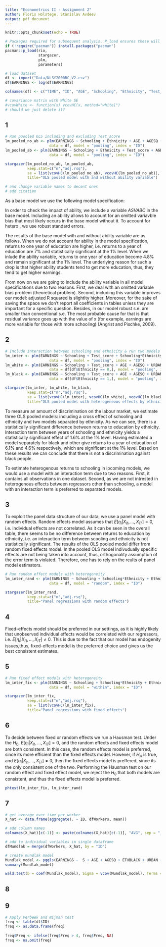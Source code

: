 ```yaml
---
title: "Econometrics II - Assignment 2"
author: Floris Holstege, Stanislav Avdeev
output: pdf_document
---
```


```r
knitr::opts_chunk$set(echo = TRUE)

# Packages required for subsequent analysis. P_load ensures these will be installed and loaded. 
if (!require("pacman")) install.packages("pacman")
pacman::p_load(rio,
               stargazer,
               plm,
               parameters)

# load dataset
df <- import("Data/NLSY2000RC_V2.csv")
df$EARNINGS <- log(df$EARNINGS)

colnames(df) <- c("TIME", "ID", "AGE", "Schooling", "Ethnicity", "Test_score", "URBAN", "REGNE", "REGNC", "REGW", "REGS", "EARNINGS", "AGESQ")

# covariance matrix with White SE
#vcovWhite <- function(x) vcovHC(x, method="white1")
# should we just delete it?

```

## 1

```r
# Run poooled OLS including and excluding Test_score
lm_pooled_no_ab <- plm(EARNINGS ~ Schooling + Ethnicity + AGE + AGESQ + URBAN + REGNE + REGNC + REGW,
                    data = df, model = "pooling", index = "ID")
lm_pooled_ab <- plm(EARNINGS ~ Schooling + Ethnicity + Test_score + AGE + AGESQ + URBAN + REGNE + REGNC + REGW,
                    data = df, model = "pooling", index = "ID")

stargazer(lm_pooled_no_ab, lm_pooled_ab,
          keep.stat=c("n","adj.rsq"),
          se = list(vcovHC(lm_pooled_no_ab), vcovHC(lm_pooled_no_ab)),
          title="OLS pooled model with and without ability variable")

# and change variable names to decent ones
# add citation
```

As a base model we use the following model specification:

\begin{align*}
  Log(Earnings) = \alpha_0 +\alpha_1 Schooling_{it} + \alpha_2 AGE_{it} + \alpha_3 AGE^2_{it} + \alpha_4 ETHNICITY_{i} + \alpha_5 URBAN_{it} + \\ \alpha_6 REGNE_{it} + \alpha_7 REGNC{it} + \alpha_8 REGW_{it} 
\end{align*}

In order to check the impact of ability, we include a variable $ASVABC$ in the base model. Including an ability allows to account for an omitted variavble bias that most likely occurs in the base model without it. To account for hetero , we use robust standard errors.

The results of the base model with and without ability variable are as follows. When we do not account for ability in the model specification, returns to one year of education are higher, i.e. returns to a year of education are 7\% and statistically significant at the 1\% level. When we inlude the ability variable, returns to one year of education become 4.8\% and remain significant at the 1\% level. The underlying reason for such a drop is that higher ability students tend to get more education, thus, they tend to get higher earnings. 

\begin{table}[!htbp] \centering 
  \caption{OLS pooled model with and without ability variable} 
  \label{} 
\begin{tabular}{@{\extracolsep{5pt}}lcc} 
\\[-1.8ex]\hline 
\hline \\[-1.8ex] 
 & \multicolumn{2}{c}{\textit{Dependent variable:}} \\ 
\cline{2-3} 
\\[-1.8ex] & \multicolumn{2}{c}{EARNINGS} \\ 
\\[-1.8ex] & (1) & (2)\\ 
\hline \\[-1.8ex] 
 Schooling & 0.070$^{***}$ & 0.048$^{***}$ \\ 
  & ($-$0.00004) & ($-$0.00004) \\ 
  & & \\ 
 Test\_score &  & 0.011$^{***}$ \\ 
  &  & ($-$0.00004) \\ 
  & & \\ 
 Ethnicity & $-$0.192$^{***}$ & $-$0.096$^{***}$ \\ 
  & ($-$0.00004) & ($-$0.0002) \\ 
  & & \\ 
 Constant & $-$0.079$^{***}$ & $-$0.386$^{***}$ \\ 
  & (0.004) & (0.004) \\ 
  & & \\ 
\hline \\[-1.8ex] 
Observations & 40,043 & 40,043 \\ 
Adjusted R$^{2}$ & 0.292 & 0.313 \\ 
\hline 
\hline \\[-1.8ex] 
\textit{Note:}  & \multicolumn{2}{r}{$^{*}$p$<$0.1; $^{**}$p$<$0.05; $^{***}$p$<$0.01} \\ 
\end{tabular} 
\end{table} 

From now on we are going to include the ability variable in all model specifications due to two reasons. First, we deal with an omitted variable bias problem (theoretical problem). Second, including this variable improves our model: adjusted R squared is slightlty higher. Moreover, for the sake of saving the space we don't report all coefficients in tables unless they are important for a specific question. Besides, in our model robust s.e. are smaller than conventional s.e. The most probable cause for that is that residual variance goes up with the value of x (for example, earnings are more variable for those with more schooling) (Angrist and Pischke, 2009).

## 2

```r
# Include interaction between schooling and ethnicity & run two models for two races separately
lm_inter <- plm(EARNINGS ~ Schooling + Test_score + Schooling*Ethnicity + Ethnicity + AGE + AGESQ + URBAN + REGNE + REGNC + REGW,
                    data = df, model = "pooling", index = "ID")
lm_white <- plm(EARNINGS ~ Schooling + Test_score + AGE + AGESQ + URBAN + REGNE + REGNC + REGW,
                    data = df[df$Ethnicity == 0,], model = "pooling", index = "ID")
lm_black <- plm(EARNINGS ~ Schooling + Test_score + AGE + AGESQ + URBAN + REGNE + REGNC + REGW,
                    data = df[df$Ethnicity == 1,], model = "pooling", index = "ID")

stargazer(lm_inter, lm_white, lm_black,
          keep.stat=c("n","adj.rsq"),
          se = list(vcovHC(lm_inter), vcovHC(lm_white), vcovHC(lm_black)),
          title="OLS pooled model with heterogeneous effects by ethnicity")
```

To measure an amount of discrimination on the labour market, we estimate three OLS pooled models: including a cross effect of schooling and ethnicity and two models separated by ethnicity. As we can see, there is a statistically significant difference between returns to education by ethnicity. Interaction term between years of schooling and ethnicity yields a statistically significant effect of 1.6\% at the 1\% level. Having estimated a model separately for black and other give returns to a year of education of 6.1\% and 4.6\% respectively, which are significant at the 1\% level. Based on these results we can conclude that there is not a discrimination against black people.

To estimate heterogenous returns to schooling in ipcoming models, we would use a model with an interaction term due to two reasons. First, it contains all observations in one dataset. Second, as we are not intrested in heterogenous effects between regressors other than schooling, a model with an interaction term is preferred to separated models.

\begin{table}[!htbp] \centering 
  \caption{OLS pooled model with heterogeneous effects by ethnicity} 
  \label{} 
\begin{tabular}{@{\extracolsep{5pt}}lccc} 
\\[-1.8ex]\hline 
\hline \\[-1.8ex] 
 & \multicolumn{3}{c}{\textit{Dependent variable:}} \\ 
\cline{2-4} 
\\[-1.8ex] & \multicolumn{3}{c}{EARNINGS} \\ 
\\[-1.8ex] & (1) & (2) & (3)\\ 
\hline \\[-1.8ex] 
 Schooling & 0.046$^{***}$ & 0.046$^{***}$ & 0.061$^{***}$ \\ 
  & ($-$0.00001) & ($-$0.00000) & ($-$0.0004) \\ 
  & & & \\
 Test\_score & 0.011$^{***}$ & 0.010$^{***}$ & 0.014$^{***}$ \\ 
  & ($-$0.00002) & ($-$0.00002) & ($-$0.0001) \\ 
  & & & \\  
 Ethnicity & $-$0.295$^{***}$ &  &  \\ 
  & ($-$0.001) &  &  \\ 
  & & & \\ 
 Schooling:Ethnicity & 0.016$^{***}$ &  &  \\ 
  & (0.00004) &  &  \\ 
  & & & \\ 
 Constant & $-$0.370$^{***}$ & $-$0.437$^{***}$ & 0.038 \\ 
  & (0.004) & (0.005) & (0.036) \\ 
  & & & \\ 
\hline \\[-1.8ex] 
Observations & 40,043 & 35,223 & 4,820 \\ 
Adjusted R$^{2}$ & 0.313 & 0.299 & 0.314 \\ 
\hline 
\hline \\[-1.8ex] 
\textit{Note:}  & \multicolumn{3}{r}{$^{*}$p$<$0.1; $^{**}$p$<$0.05; $^{***}$p$<$0.01} \\ 
\end{tabular} 
\end{table} 

## 3 

To exploit the panel data structure of our data, we use a panel model with random effects. Random effects model assumes that $E[\eta_i|X_{i1}, . . . , X_{iT} ] = 0$, i.e. individual effects are not correlated. As it can be seen in the overall table, there seems to be no difference between returns to education by ethnicity, i.e. an interaction term between scooling and ethnicity is not statistically significant. The results of the OLS pooled model differ from random fixed effects model. In the pooled OLS model indivudually specific effects are not being taken into account, thus, orthogonality assumption of the error term is violated. Therefore, one has to rely on the reults of panel model estimators.

```r
# Run random effect models with heteregoneity
lm_inter_rand <- plm(EARNINGS ~ Schooling + Schooling*Ethnicity + Ethnicity + Test_score + AGE + AGESQ + URBAN + REGNE + REGNC + REGW,
                    data = df, model = "random", index = "ID")

stargazer(lm_inter_rand,
          keep.stat=c("n","adj.rsq"),
          title="Panel regressions with random effects")
```

## 4

Fixed-effects model should be preferred in our settings, as it is highly likely that unobserved individual effects would be correleted with our regressors, i.e. $E[\eta_i|X_{i1}, . . . , X_{iT} ] \neq 0$. This is due to the fact that our model has endogenity issues,thus, fixed-effects model is the preferred choice and gives us the best consistent estimates.

## 5

```r
# Run fixed effect models with heteregoneity
lm_inter_fix <- plm(EARNINGS ~ Schooling + Schooling*Ethnicity + Ethnicity + Test_score + AGE + AGESQ + URBAN + REGNE + REGNC + REGW,
                    data = df, model = "within", index = "ID")

stargazer(lm_inter_fix,
          keep.stat=c("n","adj.rsq"),
          se = list(vcovHC(lm_inter_fix),
          title="Panel regressions with fixed effects")
```

## 6 

To decide between fixed or random effects we run a Hausman test. Under the $H_0$,  $E[\eta_i|X_{i1}, . . . , X_{iT} ] = 0$, and the random effects and fixed effects model are both consistent. In this case, the random effects model is preferred, since its more efficient than the fixed effects model. However, if $H_A$ is true, and $E[\eta_i|X_{i1}, . . . , X_{iT} ] \neq 0$, then the fixed effects model is preffered, since its the only consistent one of the two. Performing the Hausman test on our random effect and fixed effect model, we reject the $H_0$ that both models are consistent, and thus the fixed effects model is preferred.  

```r
phtest(lm_inter_fix, lm_inter_rand)
```

## 7

```r


# get average over time per worker
X_hat <- data.frame(aggregate(. ~ ID, dfWorkers, mean))

# add column names
colnames(X_hat)[c(-1)] <- paste(colnames(X_hat)[c(-1)], "AVG", sep = "_")

# add to individual variables in single dataframe
dfMundlak = merge(dfWorkers, X_hat, by = "ID")

# create mundlak model 
Mundlak_model <- pggls(EARNINGS ~  S + AGE + AGESQ + ETHBLACK + URBAN + REGNE + REGNC + REGW  + ASVABC + S_AVG + AGE_AVG + AGESQ_AVG + ETHBLACK_AVG + URBAN_AVG + REGNE_AVG + REGNC_AVG + REGW_AVG, data=dfMundlak, model="random",index = c("ID"))
summary(Mundlak_model)

wald.test(b = coef(Mundlak_model), Sigma = vcov(Mundlak_model), Terms = 10:17)

```

## 8

## 9

```r
# Apply Verbeek and Nijman test
freq <- table(df$ID) 
freq <- as.data.frame(freq)
  
freq$Freq <- ifelse(freq$Freq > 4, freq$Freq, NA)
freq <- na.omit(freq)
```

